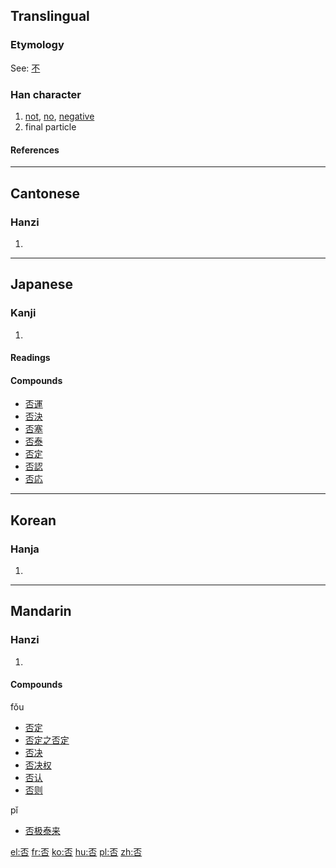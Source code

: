 ==Translingual==
===Etymology===
See: [[不]]
===Han character===
{{Han char|rn=30|rad=口|as=04|sn=7|four=1060<sub>9</sub>|canj=一火口 (MFR)}}
# [[not]], [[no]], [[negative]]
# final particle
====References====
{{Han ref|kx=0178.020|dkj=03340|dj=0395.110|hdz=10586.050|uh=5426|ud=21542|bh=A75F|bd=42847}}
----
==Cantonese==
===Hanzi===
{{yue-hanzi|jyut=|y=fau2}}
# {{defn|Cantonese}}
----
==Japanese==
===Kanji===
{{ja-kanji|grade=6|rs=口04}}
# {{defn|Japanese}} 
====Readings====
{{ja-readings|on=[[ひ]] (hi)|kun=[[いな]] (ina), [[いなむ]] (inamu), [[あらず]] (arazu)}}

====Compounds====
*[[否運]]
*[[否決]]
*[[否塞]]
*[[否泰]]
*[[否定]]
*[[否認]]
*[[否応]]
----
==Korean==
===Hanja===
{{ko-hanja|hangeul=[[부]], [[비]]|rv=bu, bi|mr=pu, pi}}
# {{defn|Korean}}
----
==Mandarin==
===Hanzi===
{{cmn-hanzi|pin=[[fǒu]] (fou3), [[pǐ]] (pi3)|wg=fou<sup>3</sup>, p'i<sup>3</sup>}}
# {{defn|Mandarin}}

====Compounds====
fǒu
*[[否定]]
*[[否定之否定]]
*[[否决]]
*[[否决权]]
*[[否认]]
*[[否则]]
pǐ
*[[否极泰来]]

[[el:否]]
[[fr:否]]
[[ko:否]]
[[hu:否]]
[[pl:否]]
[[zh:否]]